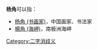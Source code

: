 '''杨角'''可以指：
* [[杨角_(书画家)|杨角 (书画家)]]，中国画家、书法家
* [[楊角_(海岬)|楊角 (海岬)]]，南极洲海岬

{{disambig}}

[[Category:二字消歧义|Category:二字消歧义]]